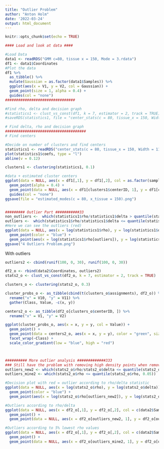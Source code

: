 ```yaml
---
title: "Outlier Problem"
author: "Anton Holm"
date: '2022-03-24'
output: html_document
---
```


```r
knitr::opts_chunk$set(echo = TRUE)
```

```r
#### Load and look at data ####

#Load Data
data1 <- readRDS("GMM c=80, tissue x = 150, Mode = 3.rdata")
df1 <- data1$Coordinates
#Plot the data
df1 %>% 
  as_tibble() %>% 
  mutate(Gaussian = as.factor(data1$Samples)) %>% 
  ggplot(aes(x = V1, y = V2, col = Gaussian)) +
  geom_point(size = 1, alpha = 0.4) +
  guides(col = "none")
################################

#Find rho, delta and decision graph
#statistics1 <- clust_vs_const(df1, k = 7, estimator = 2, track = TRUE)
#saveRDS(statistics1, file = "center_stats(c = 80, tissue_x = 150, Width = 11.6, Mode = 3")

# Find delta, rho and decision graph
#####################################
# Find centers

#Decide on number of clusters and find centers
statistics1 <- readRDS("center_stats(c = 80, tissue_x = 150, Width = 11.6, Mode = 3")
plot(statistics1$coefs, type = "l")
abline(v = 0.12)

clusters1 <- clustering(statistics1, 0.1)

#data + estimated cluster centers
ggplot(data = NULL, aes(x = df1[,1], y = df1[,2], col = as.factor(sample_vec))) +
  geom_point(alpha = 0.4) +
  geom_point(data = NULL, aes(x = df1[clusters1$centerID, 1], y = df1[clusters1$centerID, 2]), color = "red", size = 1)+
  guides(col = "none") 
ggsave(file = "estimated_modes(c = 80, x_tissue = 150).png")


######### Outlier Part ###########33
non_outliers <-  which(statistics1$rho/statistics1$delta > quantile(statistics1$rho/statistics1$delta, 0.05))
outliers <-  which(statistics1$rho/statistics1$delta <= quantile(statistics1$rho/statistics1$delta, 0.05))
#Here we can see the outliers (red)
ggplot(data = NULL, aes(x = log(statistics1$rho), y = log(statistics1$delta))) +
  geom_point(color = "blue") +
  geom_point(aes(x = log(statistics1$rho[outliers]), y = log(statistics1$delta[outliers])), color = "red")
ggsave("4 Outliers Problem.png")
```


With outliers

```r
outliers2 <- cbind(runif(100, 0, 30), runif(100, 0, 30))

df2_o <- rbind(data2$Coordinates, outliers2)
stats2_o <- clust_vs_const(df2_o, k = 7, estimator = 2, track = TRUE)

clusters_o <- clustering(stats2_o, 0.3)

cluster_probs_o <- as_tibble(cbind(t(clusters_o$assignments), df2_o)) %>% 
  rename("x" = V10, "y" = V11) %>% 
  gather(Class, Value, -c(x, y))

centers2_o <- as_tibble(df2_o[clusters_o$centerID, ]) %>% 
  rename("x" = V1, "y" = V2)

ggplot(cluster_probs_o, aes(x = x, y = y, col = Value)) +
  geom_point() +
  geom_point(data = centers2_o, aes(x = x, y = y), color = "green", size = 1) +
  facet_wrap(~Class) +
  scale_color_gradient(low = "blue", high = "red")



########## More outlier analysis #############333
### Still have the problem with removing high density points when removing outliers
outliers_new2 <- which(stats2_o$rho/stats2_o$delta <= quantile(stats2_o$rho/stats2_o$delta, 0.05))
outliers_mine2 <- which(stats2_o$rho <= quantile(stats2_o$rho, 0.05))

#Decision plot with red = outlier according to rho/delta statistic
ggplot(data = NULL, aes(x = log(stats2_o$rho), y = log(stats2_o$delta))) +
  geom_point(color = "blue") +
  geom_point(aes(x = log(stats2_o$rho[outliers_new2]), y = log(stats2_o$delta[outliers_new2])), color = "red")

#Outliers according to rho/delta
ggplot(data = NULL, aes(x = df2_o[,1], y = df2_o[,2], col = c(data2$Samples, rep("Outliers", 100)))) +
  geom_point() +
  geom_point(data = NULL, aes(x = df2_o[outliers_new2, 1], y = df2_o[outliers_new2, 2]), color = "black")

#Outliers according to 5% lowest rho values
ggplot(data = NULL, aes(x = df2_o[,1], y = df2_o[,2], col = c(data2$Samples, rep("Outliers", 100)))) +
  geom_point() +
  geom_point(data = NULL, aes(x = df2_o[outliers_mine2, 1], y = df2_o[outliers_mine2, 2]), color = "black")
```